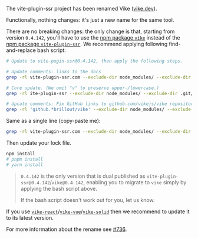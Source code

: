 
The vite-plugin-ssr project has been renamed Vike ([vike.dev](https://vike.dev/)).

Functionally, nothing changes: it's just a new name for the same tool.

There are no breaking changes: the only change is that, starting from version `0.4.142`, you'll have to use the [npm package `vike`](https://www.npmjs.com/package/vike) instead of the [npm package `vite-plugin-ssr`](https://www.npmjs.com/package/vite-plugin-ssr). We recommend applying following find-and-replace bash script:
```bash
# Update to vite-pugin-ssr@0.4.142, then apply the following steps.

# Update comments: links to the docs
grep -rl vite-plugin-ssr.com --exclude-dir node_modules/ --exclude-dir .git/ --exclude "*lock*" | xargs sed -i 's/vite-plugin-ssr\.com/vike.dev/g'

# Core update. (We omit "v" to preserve upper-/lowercase.)
grep -rl ite-plugin-ssr --exclude-dir node_modules/ --exclude-dir .git/ --exclude "*lock*" | xargs sed -i 's/ite-plugin-ssr/ike/g'

# Upcate comments: Fix GitHub links to github.com/vikejs/vike repository
grep -rl 'github.*brillout/vike' --exclude-dir node_modules/ --exclude-dir .git/ --exclude "*lock*" | xargs sed -i 's/brillout\/vike/vikejs\/vike/g'
```

Same as a single line (copy-paste me):

```bash
grep -rl vite-plugin-ssr.com --exclude-dir node_modules/ --exclude-dir .git/ --exclude "*lock*" | xargs sed -i 's/vite-plugin-ssr\.com/vike.dev/g' && grep -rl ite-plugin-ssr --exclude-dir node_modules/ --exclude-dir .git/ --exclude "*lock*" | xargs sed -i 's/ite-plugin-ssr/ike/g' && grep -rl 'github.*brillout/vike' --exclude-dir node_modules/ --exclude-dir .git/ --exclude "*lock*" | xargs sed -i 's/brillout\/vike/vikejs\/vike/g'
```

Then update your lock file.

```bash
npm install
# pnpm install
# yarn install
```

> `0.4.142` is the only version that is dual published as `vite-plugin-ssr@0.4.142`/`vike@0.4.142`, enabling you to migrate to `vike` simply by applying the bash script above.
>
> If the bash script doesn't work out for you, let us know.

If you use [`vike-react`](https://github.com/vikejs/vike-react)/[`vike-vue`](https://github.com/vikejs/vike-vue)/[`vike-solid`](https://github.com/magne4000/vike-solid) then we recommend to update it to its latest version.

For more information about the rename see [#736](https://github.com/brillout/vite-plugin-ssr/issues/736).
